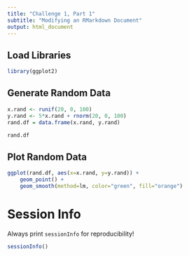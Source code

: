 ```yaml
---
title: "Challenge 1, Part 1"
subtitle: "Modifying an RMarkdown Document"
output: html_document
---
```


## Load Libraries
```r
library(ggplot2)
```

## Generate Random Data
```r
x.rand <- runif(20, 0, 100)
y.rand <- 5*x.rand + rnorm(20, 0, 100)
rand.df = data.frame(x.rand, y.rand)

rand.df
```

## Plot Random Data
```r
ggplot(rand.df, aes(x=x.rand, y=y.rand)) +
    geom_point() +
    geom_smooth(method=lm, color="green", fill="orange")
```

# Session Info
Always print `sessionInfo` for reproducibility!
```r
sessionInfo()
```

